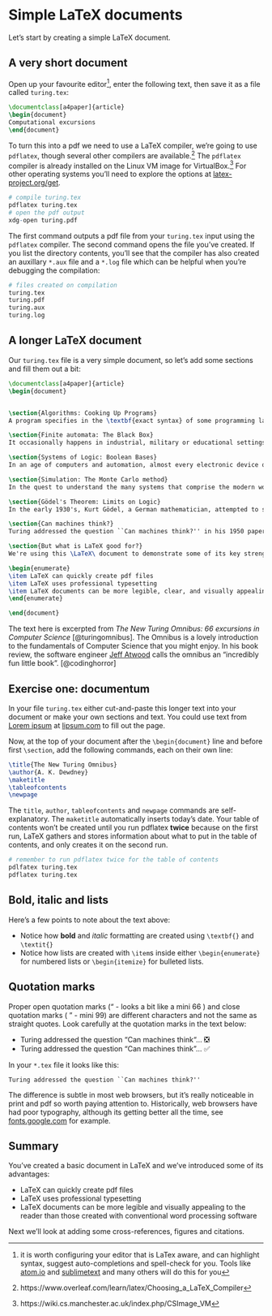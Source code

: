 # Simple LaTeX documents {#simples}

Let's start by creating a simple LaTeX document.

## A very short document {#shortest}
Open up your favourite editor^[it is worth configuring your editor that is LaTex aware, and can highlight syntax, suggest auto-completions and spell-check for you. Tools like [atom.io](https://atom.io/) and [sublimetext](https://www.sublimetext.com/) and many others will do this for you], enter the following text, then save it as a file called `turing.tex`:

```tex
\documentclass[a4paper]{article}
\begin{document}
Computational excursions
\end{document}
```
To turn this into a pdf we need to use a LaTeX compiler, we're going to use `pdflatex`, though several other compilers are available.^[https://www.overleaf.com/learn/latex/Choosing_a_LaTeX_Compiler] The `pdflatex` compiler is already installed on the Linux VM image for VirtualBox.^[https://wiki.cs.manchester.ac.uk/index.php/CSImage_VM] For other operating systems you'll need to explore the options at [latex-project.org/get](https://www.latex-project.org/get/).

```r
# compile turing.tex
pdflatex turing.tex
# open the pdf output
xdg-open turing.pdf
```

The first command outputs a pdf file from your `turing.tex` input using the `pdflatex` compiler. The second command opens the file you've created. If you list the directory contents, you'll see that the compiler has also created an auxillary `*.aux` file and a `*.log` file which can be helpful when you're debugging the compilation:

```r
# files created on compilation
turing.tex
turing.pdf
turing.aux
turing.log
```

## A longer LaTeX document {#longer}
Our `turing.tex` file is a very simple document, so let's add some sections and fill them out a bit:

```tex
\documentclass[a4paper]{article}
\begin{document}


\section{Algorithms: Cooking Up Programs}
A program specifies in the \textbf{exact syntax} of some programming language the computation one expects a computer to perform. The syntax is precise and unforgiving. The slightest error in the program as written may cause the computation to be in error or may halt altogether. The reason for this situation seems paradoxical on the surface: It is relatively easy to design a system that converts rigid syntax to computations; it is much harder to design a system that tolerates mistakes or accepts a broader range of program descriptions.

\section{Finite automata: The Black Box}
It occasionally happens in industrial, military or educational settings that one is presented with a piece of electronic hardware whose exact function is uncertain or unknown. One way of discovering how the device works is to take it apart, piece by piece, and deduce its function by analysing the components and their interconnections. This is not always possible, however, nor is it always necessary. Given that the mystery machine has both input and output facilities, it may be possible to discover what it does without ever taking it apart. Since its appearance gives no clue about its function, we call it a \textit{black box}.

\section{Systems of Logic: Boolean Bases}
In an age of computers and automation, almost every electronic device one can name incorporates at least one boolean function. For example, many current models of automobile will emit a high-pitched whine, buzz or other disturbing noise until their drivers fasten their seat belts. Such a device realises a boolean function of two variables.

\section{Simulation: The Monte Carlo method}
In the quest to understand the many systems that comprise the modern world we turn increasingly to computer simulation. Whether the system is natural or artificial, frequently one or more of its components have such complex behaviour that the only feasible approach to approximating such behaviour is to assume that it is random.

\section{Gödel's Theorem: Limits on Logic}
In the early 1930's, Kurt Gödel, a German mathematician, attempted to show that predicate calculus was complete - that one can obtain mechanically  (in principle, at least) a proof of any true formula expressed in that calculus. His failure to do this was crowned by the discovery that the task was impossible.

\section{Can machines think?}
Turing addressed the question ``Can machines think?'' in his 1950 paper \textit{Computing machinery and intelligence}.

\section{But what is LaTeX good for?}
We're using this \LaTeX\ document to demonstrate some of its key strengths that you will find useful during and after University:

\begin{enumerate}
\item LaTeX can quickly create pdf files
\item LaTeX uses professional typesetting
\item LaTeX documents can be more legible, clear, and visually appealing to the reader than those created with word processing software
\end{enumerate}

\end{document}
```

The text here is excerpted from *The New Turing Omnibus: 66 excursions in Computer Science* [@turingomnibus]. The Omnibus is a lovely introduction to the fundamentals of Computer Science that you might enjoy. In his book review, the software engineer [Jeff Atwood](https://en.wikipedia.org/wiki/Jeff_Atwood) calls the omnibus an “incredibly fun little book”. [@codinghorror]

## Exercise one: documentum {#ex1}
In your file `turing.tex` either cut-and-paste this longer text into your document or make your own sections and text. You could use text from [Lorem ipsum](https://en.wikipedia.org/wiki/Lorem_ipsum) at [lipsum.com](https://www.lipsum.com) to fill out the page.

Now, at the top of your document after the `\begin{document}` line and before first `\section`, add the following commands, each on their own line:

```tex
\title{The New Turing Omnibus}
\author{A. K. Dewdney}
\maketitle
\tableofcontents
\newpage
```

The `title`, `author`, `tableofcontents` and `newpage` commands are self-explanatory. The `maketitle` automatically inserts today's date. Your table of contents won't be created until you run pdflatex **twice** because on the first run, LaTeX gathers and stores information about what to put in the table of contents, and only creates it on the second run.

```r
# remember to run pdflatex twice for the table of contents
pdlfatex turing.tex
pdflatex turing.tex
```

## Bold, italic and lists

Here's a few points to note about the text above:

* Notice how **bold** and *italic* formatting are created using `\textbf{}` and `\textit{}`
* Notice how lists are created with `\item`s inside either `\begin{enumerate}` for numbered lists or `\begin{itemize}` for bulleted lists.

## Quotation marks

Proper open quotation marks (“ - looks a bit like a mini 66 ) and close quotation marks ( ” - mini 99) are different characters and not the same as straight quotes. Look carefully at the quotation marks in the text below:

* Turing addressed the question “Can machines think“... ❎
* Turing addressed the question “Can machines think”... ✅

In your `*.tex` file it looks like this:

`Turing addressed the question ``Can machines think?''`

The difference is subtle in most web browsers, but it's really noticeable in print and pdf so worth paying attention to. Historically, web browsers have had poor typography, although its getting better all the time, see [fonts.google.com](https://fonts.google.com/) for example.

## Summary {#concsimple}
You've created a basic document in LaTeX and we've introduced some of its advantages:

* LaTeX can quickly create pdf files
* LaTeX uses professional typesetting
* LaTeX documents can be more legible and visually appealing to the reader than those created with conventional word processing software

Next we'll look at adding some cross-references, figures and citations.
